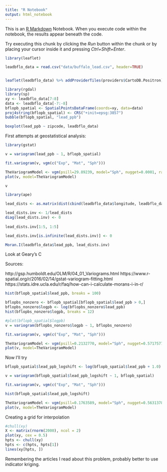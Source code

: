 ```yaml
---
title: "R Notebook"
output: html_notebook
---
```


This is an [R Markdown](http://rmarkdown.rstudio.com) Notebook. When you execute code within the notebook, the results appear beneath the code. 

Try executing this chunk by clicking the *Run* button within the chunk or by placing your cursor inside it and pressing *Ctrl+Shift+Enter*. 

```r

library(leaflet)

leadbflo_data = read.csv("data/buffalo_lead.csv", header=TRUE)


leaflet(leadbflo_data) %>% addProviderTiles(providers$CartoDB.Positron) %>% addCircles(color = ~lead_ppb, lng = ~longitude, lat = ~latitude)

```
```r
library(rgdal)
library(sp)
xy <- leadbflo_data[7:8]
data <- leadbflo_data[-7:-8]
bflopb_spatial <- SpatialPointsDataFrame(coords=xy, data=data)
proj4string(bflopb_spatial) <- CRS("+init=epsg:3857")
bubble(bflopb_spatial, "lead_ppb")
```
```r
boxplot(lead_ppb ~ zipcode, leadbflo_data)
```

First attempts at geostatistical analysis:

```r
library(gstat)

v = variogram(lead_ppb ~ 1, bflopb_spatial)

fit.variogram(v, vgm(c("Exp", "Mat", "Sph")))

TheVariogramModel <- vgm(psill=29.89239, model="Sph", nugget=0.0001, range=0.01814742)
plot(v, model=TheVariogramModel)

v
```
```r
library(ape)

lead_dists <- as.matrix(dist(cbind(leadbflo_data$longitude, leadbflo_data$latitude)))

lead_dists.inv <- 1/lead_dists
diag(lead_dists.inv) <- 0
 
lead_dists.inv[1:5, 1:5]

lead_dists.inv[is.infinite(lead_dists.inv)] <- 0

Moran.I(leadbflo_data$lead_ppb, lead_dists.inv)
```

Look at Geary's C


Sources:

http://gsp.humboldt.edu/OLM/R/04_01_Variograms.html
https://www.r-spatial.org/r/2016/02/14/gstat-variogram-fitting.html
https://stats.idre.ucla.edu/r/faq/how-can-i-calculate-morans-i-in-r/
```r
hist(bflopb_spatial$lead_ppb, breaks = 100)
```
```r
bflopbs_nonzero <- bflopb_spatial[bflopb_spatial$lead_ppb > 0,]
bflopbs_nonzero$logpb <- log(bflopbs_nonzero$lead_ppb)
hist(bflopbs_nonzero$logpb, breaks = 12)
```
```r
#plot(bflopb_spatial$logpb)
v = variogram(bflopbs_nonzero$logpb ~ 1, bflopbs_nonzero)

fit.variogram(v, vgm(c("Exp", "Mat", "Sph")))

TheVariogramModel <- vgm(psill=0.2132770, model="Sph", nugget=0.5717577, range=0.167889)
plot(v, model=TheVariogramModel)
```
Now I'll try 

```r

bflopb_spatial$lead_ppb_logshift <- log(bflopb_spatial$lead_ppb + 1.0)

v = variogram(bflopb_spatial$lead_ppb_logshift ~ 1, bflopb_spatial)

fit.variogram(v, vgm(c("Exp", "Mat", "Sph")))

hist(bflopb_spatial$lead_ppb_logshift)

TheVariogramModel <- vgm(psill=0.1763589, model="Sph", nugget=0.5631378, range=0.06261703)
plot(v, model=TheVariogramModel)


```
Creating a grid for interpolation

```r
#chull(xy)
X <- matrix(rnorm(2000), ncol = 2)
plot(xy, cex = 0.5)
hpts <- chull(xy)
hpts <- c(hpts, hpts[1])
lines(xy[hpts, ])

```



Remembering the articles I read about this problem, probably better to use indicator kriging.
